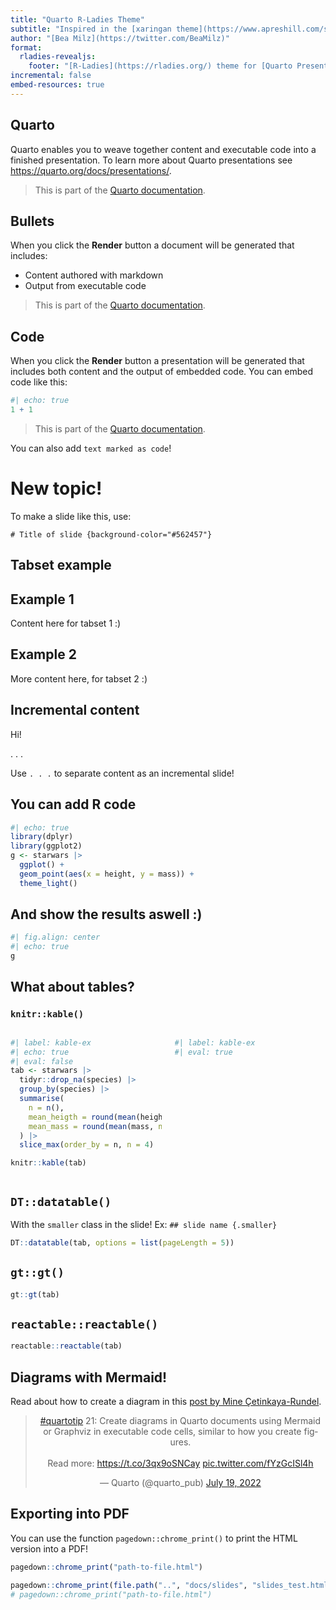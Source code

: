 ```yaml
---
title: "Quarto R-Ladies Theme"
subtitle: "Inspired in the [xaringan theme](https://www.apreshill.com/slides/rladies-demo-slides.html) made by [Alison Hill](https://www.apreshill.com/) "
author: "[Bea Milz](https://twitter.com/BeaMilz)"
format: 
  rladies-revealjs:
    footer: "[R-Ladies](https://rladies.org/) theme for [Quarto Presentations](https://quarto.org/docs/presentations/revealjs/index.html). Code available on [GitHub](https://github.com/beatrizmilz/quarto-rladies-theme)."
incremental: false
embed-resources: true
---
```


## Quarto

Quarto enables you to weave together content and executable code into a finished presentation.
To learn more about Quarto presentations see <https://quarto.org/docs/presentations/>.

> This is part of the [Quarto documentation](https://quarto.org/docs/presentations/).

## Bullets

When you click the **Render** button a document will be generated that includes:

-   Content authored with markdown
-   Output from executable code

> This is part of the [Quarto documentation](https://quarto.org/docs/presentations/).

## Code

When you click the **Render** button a presentation will be generated that includes both content and the output of embedded code.
You can embed code like this:

```r
#| echo: true
1 + 1
```

> This is part of the [Quarto documentation](https://quarto.org/docs/presentations/).

You can also add `text marked as code`!

# New topic! {background-color="#562457"}

To make a slide like this, use:

    # Title of slide {background-color="#562457"}

## Tabset example

::: panel-tabset
## Example 1

Content here for tabset 1 :)

## Example 2

More content here, for tabset 2 :)
:::

## Incremental content

Hi! 

. . .


Use `. . .` to separate content as an incremental slide!


## You can add R code

```r
#| echo: true
library(dplyr)
library(ggplot2)
g <- starwars |> 
  ggplot() +
  geom_point(aes(x = height, y = mass)) +
  theme_light()
```

## And show the results aswell :)

```r
#| fig.align: center
#| echo: true
g 
```

## What about tables? {.smaller}

### `knitr::kable()`

::: columns
::: {.column width="50%"}
```r
#| label: kable-ex
#| echo: true
#| eval: false
tab <- starwars |>
  tidyr::drop_na(species) |> 
  group_by(species) |>
  summarise(
    n = n(),
    mean_heigth = round(mean(height, na.rm = TRUE)),
    mean_mass = round(mean(mass, na.rm = TRUE))
  ) |> 
  slice_max(order_by = n, n = 4) 

knitr::kable(tab)
```
:::

::: {.column width="50%"}
```r
#| label: kable-ex
#| eval: true
```
:::
:::

## `DT::datatable()` {.smaller}

With the `smaller` class in the slide!
Ex: `## slide name {.smaller}`

```r
DT::datatable(tab, options = list(pageLength = 5))
```

## `gt::gt()`

```r
gt::gt(tab)
```

## `reactable::reactable()`

```r
reactable::reactable(tab)
```

## Diagrams with Mermaid!

Read about how to create a diagram in this [post by Mine Çetinkaya-Rundel](https://mine-cetinkaya-rundel.github.io/quarto-tip-a-day/posts/21-diagrams/).

<center>
<blockquote class="twitter-tweet" data-conversation="none"><p lang="en" dir="ltr"><a href="https://twitter.com/hashtag/quartotip?src=hash&amp;ref_src=twsrc%5Etfw">#quartotip</a> 21: Create diagrams in Quarto documents using Mermaid or Graphviz in executable code cells, similar to how you create figures.<br><br>Read more: <a href="https://t.co/3qx9oSNCay">https://t.co/3qx9oSNCay</a> <a href="https://t.co/fYzGcISl4h">pic.twitter.com/fYzGcISl4h</a></p>&mdash; Quarto (@quarto_pub) <a href="https://twitter.com/quarto_pub/status/1549271325943947270?ref_src=twsrc%5Etfw">July 19, 2022</a></blockquote> <script async src="https://platform.twitter.com/widgets.js" charset="utf-8"></script>
</center>


## Exporting into PDF

You can use the function `pagedown::chrome_print()` to print the HTML version into a PDF!

```r
pagedown::chrome_print("path-to-file.html")
```


```r
pagedown::chrome_print(file.path("..", "docs/slides", "slides_test.html"))
# pagedown::chrome_print("path-to-file.html")
```


<!-- ```{r, print, eval=FALSE, echo=FALSE, message=FALSE} -->
<!-- pagedown::chrome_print("rmd_workshop.html", output = "rmd_workshop.pdf") -->
<!-- ``` -->

